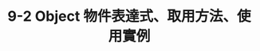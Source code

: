 ---
title: 9-2 Object 物件表達式、取用方法、使用實例
youtubeId: M77Ejs2iYys
duration: 797
thumbnail: https://i.ytimg.com/vi/M77Ejs2iYys/hqdefault.jpg?sqp=-oaymwEjCNACELwBSFryq4qpAxUIARUAAAAAGAElAADIQj0AgKJDeAE=&rs=AOn4CLDCK0Vm_vlQHQffYk_pWBEShcPwpQ
slug: 9-2-object-object-expression-access-method-use-case
uslug: 9-2-object-物件表達式-取用方法-使用實例
---